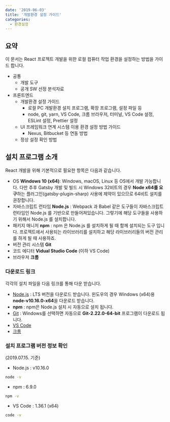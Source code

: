 ```yaml
---
date: '2019-06-03'
title: '개발환경 설정 가이드'
categories:
  - 환경설정
---
```


## 요약

이 문서는 React 프로젝트 개발을 위한 로컬 컴퓨터 작업 환경을 설정하는 방법을 가이드 합니다.

- 공통
  - 개발 도구
  - 공개 SW 선정 분석자료
- 프론트엔드
  - 개발환경 설정 가이드
    - 로컬 PC 개발환경 설치 프로그램, 확장 프로그램, 설정 파일 등
    - node, git, yarn, VS Code, 크롬 브라우저, 터미널, VS Code 설정, ESLint 설정, Prettier 설정
  - UI 프레임워크 연계 시스템 이용 환경 설정 방법 가이드
    - Nexus, Bitbucket 등 연동 방법
  - 정상 설정 확인 방법

## 설치 프로그램 소개

React 개발을 위해 기본적으로 필요한 항목은 다음과 같습니다.

- OS **Windows 10 (x64)**: Windows, macOS, Linux 등 OS에서 개발 가능합니다. 다만 추후 Gatsby 개발 및 빌드 시 Windows 32비트의 경우 **Node x64를 요구**하는 플러그인(gatsby-plugin-sharp) 사용에 제약이 있으므로 64비트 설치를 권장합니다.
- 자바스크립트 런타임 **Node.js** : Webpack 과 Babel 같은 도구들이 자바스크립트 런타임인 Node.js 를 기반으로 만들어져있습니다. 그렇기에 해당 도구들을 사용하기 위해서 Node.js 를 설치합니다.
- 패키지 매니저 **npm** : npm 은 Node.js 를 설치하게 될 때 함께 설치되는 도구 입니다. 프로젝트에서 사용되는 라이브러리를 설치하고 해당 라이브러리들의 버전 관리를 하게 될 때 사용하죠.
- 버전 관리 시스템 **Git**
- 코드 에디터 **Vidual Studio Code** (이하 VS Code)
- 브라우저 **크롬**

### 다운로드 링크

각각의 설치 파일을 다음 링크를 통해 다운 받습니다.

- [Node.js](https://nodejs.org/ko/) : LTS 버전을 다운로드 받습니다. 윈도우의 경우 Windows (x64)용 **node-v10.16.0-x64**을 다운로드 받습니다.
- **npm** : npm은 Node.js 설치 시 자동으로 설치 됩니다.
- [Git](https://git-scm.com/downloads) : Windows를 선택하면 자동으로 **Git-2.22.0-64-bit** 프로그램이 다운로드 됩니다.
- [VS Code](https://code.visualstudio.com/#alt-downloads)
- [크롬](https://www.google.com/intl/ko/chrome/)

### 설치 프로그램 버전 정보 확인

(2019.07.15. 기준)

- Node.js : v10.16.0

```bash
node -v
```

- npm : 6.9.0

```bash
npm -v
```

- VS Code : 1.36.1 (x64)

```bash
code -v
```
